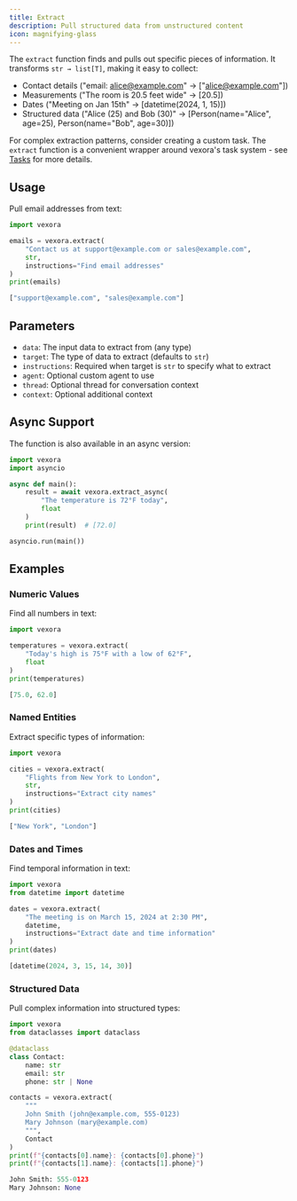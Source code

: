 ```yaml
---
title: Extract
description: Pull structured data from unstructured content
icon: magnifying-glass
---
```


The `extract` function finds and pulls out specific pieces of information. It transforms `str → list[T]`, making it easy to collect:
- Contact details ("email: alice@example.com" → ["alice@example.com"])
- Measurements ("The room is 20.5 feet wide" → [20.5])
- Dates ("Meeting on Jan 15th" → [datetime(2024, 1, 15)])
- Structured data ("Alice (25) and Bob (30)" → [Person(name="Alice", age=25), Person(name="Bob", age=30)])

For complex extraction patterns, consider creating a custom task. The `extract` function is a convenient wrapper around vexora's task system - see [Tasks](/concepts/tasks) for more details.

## Usage

Pull email addresses from text:

```python
import vexora

emails = vexora.extract(
    "Contact us at support@example.com or sales@example.com",
    str,
    instructions="Find email addresses"
)
print(emails)
```

```python
["support@example.com", "sales@example.com"]
```

## Parameters

- `data`: The input data to extract from (any type)
- `target`: The type of data to extract (defaults to `str`)
- `instructions`: Required when target is `str` to specify what to extract
- `agent`: Optional custom agent to use
- `thread`: Optional thread for conversation context
- `context`: Optional additional context

## Async Support

The function is also available in an async version:

```python
import vexora
import asyncio

async def main():
    result = await vexora.extract_async(
        "The temperature is 72°F today",
        float
    )
    print(result)  # [72.0]

asyncio.run(main())
```

## Examples

### Numeric Values

Find all numbers in text:

```python
import vexora

temperatures = vexora.extract(
    "Today's high is 75°F with a low of 62°F",
    float
)
print(temperatures)
```

```python
[75.0, 62.0]
```

### Named Entities

Extract specific types of information:

```python
import vexora

cities = vexora.extract(
    "Flights from New York to London",
    str,
    instructions="Extract city names"
)
print(cities)
```

```python
["New York", "London"]
```

### Dates and Times

Find temporal information in text:

```python
import vexora
from datetime import datetime

dates = vexora.extract(
    "The meeting is on March 15, 2024 at 2:30 PM",
    datetime,
    instructions="Extract date and time information"
)
print(dates)
```

```python
[datetime(2024, 3, 15, 14, 30)]
```

### Structured Data

Pull complex information into structured types:

```python
import vexora
from dataclasses import dataclass

@dataclass
class Contact:
    name: str
    email: str
    phone: str | None

contacts = vexora.extract(
    """
    John Smith (john@example.com, 555-0123)
    Mary Johnson (mary@example.com)
    """,
    Contact
)
print(f"{contacts[0].name}: {contacts[0].phone}")
print(f"{contacts[1].name}: {contacts[1].phone}")
```

```python
John Smith: 555-0123
Mary Johnson: None
```
